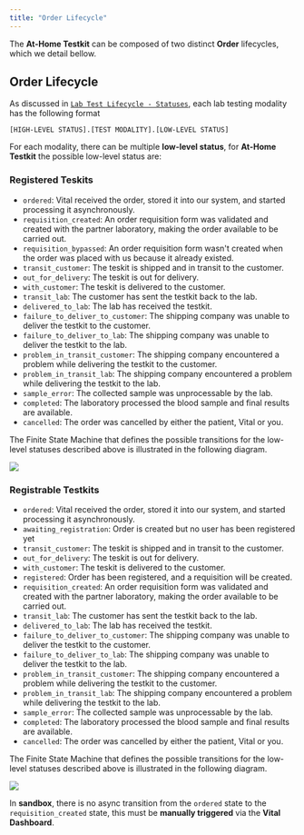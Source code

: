 ```yaml
---
title: "Order Lifecycle"
---
```


The **At-Home Testkit** can be composed of two distinct **Order** lifecycles, which we detail bellow.

## Order Lifecycle

As discussed in [`Lab Test Lifecycle - Statuses`](/lab/workflow/lab-test-lifecycle#statuses),
each lab testing modality has the following format

```[HIGH-LEVEL STATUS].[TEST MODALITY].[LOW-LEVEL STATUS]```

For each modality, there can be multiple **low-level status**, for **At-Home Testkit** the
possible low-level status are:


### Registered Teskits

- `ordered`: Vital received the order, stored it into our system, and started processing it asynchronously.
- `requisition_created`: An order requisition form was validated and created with the partner laboratory, making the order available to be carried out.
- `requisition_bypassed`: An order requisition form wasn't created when the order was placed with us because it already existed.
- `transit_customer`: The teskit is shipped and in transit to the customer. 
- `out_for_delivery`: The teskit is out for delivery.
- `with_customer`: The teskit is delivered to the customer.
- `transit_lab`: The customer has sent the testkit back to the lab.
- `delivered_to_lab`: The lab has received the testkit.
- `failure_to_deliver_to_customer`: The shipping company was unable to deliver the testkit to the customer.
- `failure_to_deliver_to_lab`: The shipping company was unable to deliver the testkit to the lab.
- `problem_in_transit_customer`: The shipping company encountered a problem while delivering the testkit to the customer.
- `problem_in_transit_lab`: The shipping company encountered a problem while delivering the testkit to the lab.
- `sample_error`: The collected sample was unprocessable by the lab.
- `completed`: The laboratory processed the blood sample and final results are available.
- `cancelled`: The order was cancelled by either the patient, Vital or you.

The Finite State Machine that defines the possible transitions for the low-level statuses described above is illustrated
in the following diagram.

<Frame caption="Possible state transitions for the At-Home Testkit Order low-level statuses.">
    <img src="/img/testkit_lifecycle.png"/>
</Frame>

### Registrable Testkits

- `ordered`: Vital received the order, stored it into our system, and started processing it asynchronously.
- `awaiting_registration`: Order is created but no user has been registered yet
- `transit_customer`: The teskit is shipped and in transit to the customer. 
- `out_for_delivery`: The teskit is out for delivery.
- `with_customer`: The teskit is delivered to the customer.
- `registered`: Order has been registered, and a requisition will be created.
- `requisition_created`: An order requisition form was validated and created with the partner laboratory, making the order available to be carried out.
- `transit_lab`: The customer has sent the testkit back to the lab.
- `delivered_to_lab`: The lab has received the testkit.
- `failure_to_deliver_to_customer`: The shipping company was unable to deliver the testkit to the customer.
- `failure_to_deliver_to_lab`: The shipping company was unable to deliver the testkit to the lab.
- `problem_in_transit_customer`: The shipping company encountered a problem while delivering the testkit to the customer.
- `problem_in_transit_lab`: The shipping company encountered a problem while delivering the testkit to the lab.
- `sample_error`: The collected sample was unprocessable by the lab.
- `completed`: The laboratory processed the blood sample and final results are available.
- `cancelled`: The order was cancelled by either the patient, Vital or you.

The Finite State Machine that defines the possible transitions for the low-level statuses described above is illustrated
in the following diagram.

<Frame caption="Possible state transitions for the registrable At-Home Testkit Order low-level statuses.">
    <img src="/img/testkit_lifecycle_registrable.png"/>
</Frame>

<br />

<Info>In **sandbox**, there is no async transition from the `ordered` state to the `requisition_created` state, this must be **manually triggered** via the **Vital Dashboard**.</Info>

